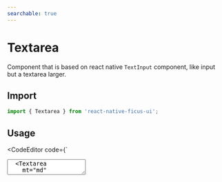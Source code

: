 ```yaml
---
searchable: true
---
```



# Textarea

Component that is based on react native `TextInput` component, like input but a textarea larger.

## Import

```js
import { Textarea } from 'react-native-ficus-ui';
```

## Usage

<CodeEditor code={`<Box>
  <Textarea focusBorderColor="blue.500" />
  <Textarea
    mt="md"
    focusBorderColor="red.500"
    focusBorderWidth={3}
    focusBorderStyle="dashed"
  />
</Box>`} />

## Props

Extends every `Box` props and react native `TextInput` component.

https://reactnative.dev/docs/textinput#props

### `focusBorderColor`

The border color when input is focused.

| Type   | Required |
| ------ | -------- |
| string | No       |

### `focusBorderWidth`

The border width when input is focused.

| Type   | Required | Default |
| ------ | -------- | ------- |
| number | No       | 2       |

### `focusBorderStyle`

The border style property when input is focused.

| Type                        | Required | Default |
| --------------------------- | -------- | ------- |
| "solid", "dashed", "dotted" | No       | "solid" |
